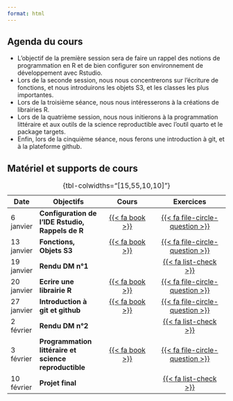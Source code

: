 ```yaml
---
format: html
---
```


## Agenda du cours

- L'objectif de la première session sera de faire un rappel des notions de programmation en R et de bien configurer son environnement de développement avec Rstudio.
- Lors de la seconde session, nous nous concentrerons sur l'écriture de fonctions, et nous introduirons les objets S3, et les classes les plus importantes. 
- Lors de la troisième séance, nous nous intéresserons à la créations de librairies R.
- Lors de la quatrième session, nous nous initierons à la programmation littéraire et aux outils de la science reproductible avec l'outil quarto et le package targets.
- Enfin, lors de la cinquième séance, nous ferons une introduction à git, et à la plateforme github.

## Matériel et supports de cours



| Date       | Objectifs                                             | Cours                                          | Exercices                                                      |
|------------|-------------------------------------------------------|:----------------------------------------------:|:--------------------------------------------------------------:|
| 6 janvier  | **Configuration de l'IDE Rstudio, Rappels de R**      | [{{< fa book >}}](/slides/01-week-lesson.html) | [{{< fa file-circle-question >}}](/exercises/01-week-exo.html) |
| 13 janvier | **Fonctions, Objets S3**                              | [{{< fa book >}}](/slides/02-week-lesson.html) | [{{< fa file-circle-question >}}](/exercises/02-week-exo.html) |
| 19 janvier | **Rendu DM n°1**                                      |                                                | [{{< fa list-check >}}](/dm/01-dm.pdf)                         |
| 20 janvier | **Ecrire une librairie R**                            | [{{< fa book >}}](/slides/03-week-lesson.html) | [{{< fa file-circle-question >}}](/exercises/03-week-exo.html) |
| 27 janvier | **Introduction à git et github**                      | [{{< fa book >}}](/slides/04-week-lesson.html) | [{{< fa file-circle-question >}}](/exercises/04-week-exo.html) |
| 2 février  | **Rendu DM n°2**                                      |                                                | [{{< fa list-check >}}](/dm/02-dm.pdf)                         |
| 3 février  | **Programmation littéraire et science reproductible** | [{{< fa book >}}](/slides/05-week-lesson.html) | [{{< fa file-circle-question >}}](/exercises/05-week-exo.html) |
| 10 février | **Projet final**                                      |                                                | [{{< fa list-check >}}](/dm/03-projet.pdf)                     |


: {tbl-colwidths="\[15,55,10,10\]"}
